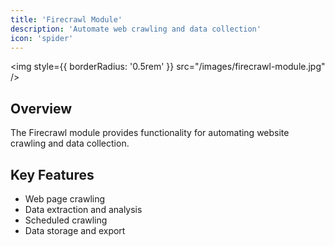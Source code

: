 ```yaml
---
title: 'Firecrawl Module'
description: 'Automate web crawling and data collection'
icon: 'spider'
---
```



<img
  style={{ borderRadius: '0.5rem' }}
  src="/images/firecrawl-module.jpg"
/>

## Overview

The Firecrawl module provides functionality for automating website crawling and data collection.

## Key Features

- Web page crawling
- Data extraction and analysis
- Scheduled crawling
- Data storage and export 